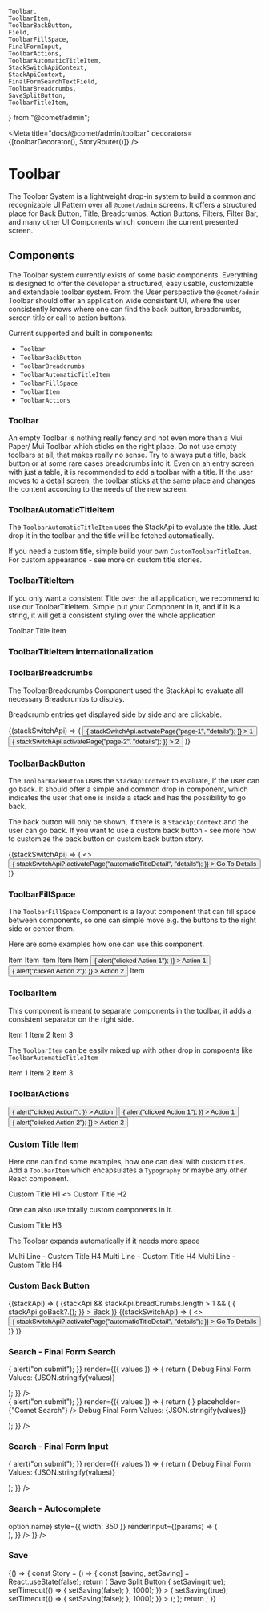     Toolbar,
    ToolbarItem,
    ToolbarBackButton,
    Field,
    ToolbarFillSpace,
    FinalFormInput,
    ToolbarActions,
    ToolbarAutomaticTitleItem,
    StackSwitchApiContext,
    StackApiContext,
    FinalFormSearchTextField,
    ToolbarBreadcrumbs,
    SaveSplitButton,
    ToolbarTitleItem,
} from "@comet/admin";


<Meta title="docs/@comet/admin/toolbar" decorators={[toolbarDecorator(), StoryRouter()]} />

# Toolbar

The Toolbar System is a lightweight drop-in system to build a common and recognizable UI Pattern over all `@comet/admin` screens. It offers a structured place for Back Button, Title, Breadcrumbs, Action Buttons, Filters, Filter Bar, and many other UI Components which concern the current presented screen.

## Components

The Toolbar system currently exists of some basic components. Everything is designed to offer the developer a structured, easy usable, customizable and extendable toolbar system. From the User perspective the `@comet/admin` Toolbar should offer an application wide consistent UI, where the user consistently knows where one can find the back button, breadcrumbs, screen title or call to action buttons.

Current supported and built in components:

-   `Toolbar`
-   `ToolbarBackButton`
-   `ToolbarBreadcrumbs`
-   `ToolbarAutomaticTitleItem`
-   `ToolbarFillSpace`
-   `ToolbarItem`
-   `ToolbarActions`

### Toolbar

An empty Toolbar is nothing really fency and not even more than a Mui Paper/ Mui Toolbar which sticks on the right place. Do not use empty toolbars at all, that makes really no sense. Try to always put a title, back button or at some rare cases breadcrumbs into it. Even on an entry screen with just a table, it is recommended to add a toolbar with a title. If the user moves to a detail screen, the toolbar sticks at the same place and changes the content according to the needs of the new screen.

<Canvas>
    <Story name="Toolbar - Empty">
        <Toolbar />
    </Story>
</Canvas>

### ToolbarAutomaticTitleItem

The `ToolbarAutomaticTitleItem` uses the StackApi to evaluate the title. Just drop it in the toolbar and the title will be fetched automatically.

If you need a custom title, simple build your own `CustomToolbarTitleItem`. For custom appearance - see more on custom title stories.

<Canvas>
    <Story name="ToolbarAutomaticTitleItem">
        <Toolbar>
            <ToolbarAutomaticTitleItem />
        </Toolbar>
    </Story>
</Canvas>

### ToolbarTitleItem

If you only want a consistent Title over the all application, we recommend to use our ToolbarTitleItem. Simple put your Component in it, and if it is a string, it will get a consistent styling over the whole application

<Canvas>
    <Story name="ToolbarTitleItem">
        <Toolbar>
            <ToolbarTitleItem>Toolbar Title Item</ToolbarTitleItem>
        </Toolbar>
    </Story>
</Canvas>

### ToolbarTitleItem internationalization

<Canvas>
    <Story name="Localized Title">
        <Toolbar>
            <ToolbarTitleItem>
                <FormattedMessage id={"storybook.toolbartitleitem.title"} defaultMessage={"Localized Title"} />
            </ToolbarTitleItem>
        </Toolbar>
    </Story>
</Canvas>

### ToolbarBreadcrumbs

The ToolbarBreadcrumbs Component used the StackApi to evaluate all necessary Breadcrumbs to display.

Breadcrumb entries get displayed side by side and are clickable.

<Canvas>
    <Story name="Toolbar - Breadcrumbs">
        <Toolbar>
            <ToolbarBackButton />
            <ToolbarBreadcrumbs />
            <ToolbarFillSpace />
            <ToolbarActions>
                <StackSwitchApiContext.Consumer>
                    {(stackSwitchApi) => (
                        <Grid container spacing={4}>
                            <Grid item>
                                <Button
                                    color={"primary"}
                                    variant={"contained"}
                                    onClick={() => {
                                        stackSwitchApi.activatePage("page-1", "details");
                                    }}
                                >
                                    1
                                </Button>
                            </Grid>
                            <Grid item>
                                <Button
                                    color={"primary"}
                                    variant={"contained"}
                                    onClick={() => {
                                        stackSwitchApi.activatePage("page-2", "details");
                                    }}
                                >
                                    2
                                </Button>
                            </Grid>
                        </Grid>
                    )}
                </StackSwitchApiContext.Consumer>
            </ToolbarActions>
        </Toolbar>
    </Story>
</Canvas>

### ToolbarBackButton

The `ToolbarBackButton` uses the `StackApiContext` to evaluate, if the user can go back. It should offer a simple and common drop in component, which indicates the user that one is inside a stack and has the possibility to go back.

The back button will only be shown, if there is a `StackApiContext` and the user can go back. If you want to use a custom back button - see more how to customize the back button on custom back button story.

<Canvas>
    <Story name="Toolbar - Back Button">
        <Toolbar>
            <ToolbarBackButton />
            <ToolbarAutomaticTitleItem />
            <ToolbarFillSpace />
            <ToolbarActions>
                <StackSwitchApiContext.Consumer>
                    {(stackSwitchApi) => (
                        <>
                            <Button
                                variant={"contained"}
                                color={"primary"}
                                onClick={() => {
                                    stackSwitchApi?.activatePage("automaticTitleDetail", "details");
                                }}
                            >
                                <Typography>Go To Details</Typography>
                            </Button>
                        </>
                    )}
                </StackSwitchApiContext.Consumer>
            </ToolbarActions>
        </Toolbar>
    </Story>
</Canvas>

### ToolbarFillSpace

The `ToolbarFillSpace` Component is a layout component that can fill space between components, so one can simple move e.g. the buttons to the right side or center them.

Here are some examples how one can use this component.

<Canvas>
    <Story name="Fill Space - left">
        <Toolbar>
            <ToolbarFillSpace />
            <ToolbarItem>
                <Typography>Item</Typography>
            </ToolbarItem>
        </Toolbar>
    </Story>
</Canvas>

<Canvas>
    <Story name="Fill Space - left and right">
        <Toolbar>
            <ToolbarFillSpace />
            <ToolbarItem>
                <Typography>Item</Typography>
            </ToolbarItem>
            <ToolbarFillSpace />
        </Toolbar>
    </Story>
</Canvas>

<Canvas>
    <Story name="Fill Space - middle">
        <Toolbar>
            <ToolbarItem>
                <Typography>Item</Typography>
            </ToolbarItem>
            <ToolbarFillSpace />
            <ToolbarItem>
                <Typography>Item</Typography>
            </ToolbarItem>
        </Toolbar>
    </Story>
</Canvas>

<Canvas>
    <Story name="Fill Space - middle 2">
        <Toolbar>
            <ToolbarItem>
                <Typography>Item</Typography>
            </ToolbarItem>
            <ToolbarFillSpace />
            <ToolbarActions>
                <Grid container spacing={4}>
                    <Grid item>
                        <Button
                            color={"primary"}
                            variant={"contained"}
                            onClick={() => {
                                alert("clicked Action 1");
                            }}
                        >
                            Action 1
                        </Button>
                    </Grid>
                    <Grid item>
                        <Button
                            color={"secondary"}
                            variant={"contained"}
                            onClick={() => {
                                alert("clicked Action 2");
                            }}
                        >
                            Action 2
                        </Button>
                    </Grid>
                </Grid>
            </ToolbarActions>
            <ToolbarFillSpace />
            <ToolbarItem>
                <Typography>Item</Typography>
            </ToolbarItem>
        </Toolbar>
    </Story>
</Canvas>

### ToolbarItem

This component is meant to separate components in the toolbar, it adds a consistent separator on the right side.

<Canvas>
    <Story name="ToolbarItem">
        <Toolbar>
            <ToolbarItem>
                <Typography>Item 1</Typography>
            </ToolbarItem>
            <ToolbarItem>
                <Typography>Item 2</Typography>
            </ToolbarItem>
            <ToolbarItem>
                <Typography>Item 3</Typography>
            </ToolbarItem>
        </Toolbar>
    </Story>
</Canvas>

The `ToolbarItem` can be easily mixed up with other drop in compoents like `ToolbarAutomaticTitleItem`

<Canvas>
    <Story name="ToolbarItem - mixing with other Components">
        <Toolbar>
            <ToolbarItem>
                <Typography>Item 1</Typography>
            </ToolbarItem>
            <ToolbarAutomaticTitleItem />
            <ToolbarItem>
                <Typography>Item 2</Typography>
            </ToolbarItem>
            <ToolbarItem>
                <Typography>Item 3</Typography>
            </ToolbarItem>
        </Toolbar>
    </Story>
</Canvas>

### ToolbarActions

<Canvas>
    <Story name="Toolbar Actions - one Action">
        <Toolbar>
            <ToolbarAutomaticTitleItem />
            <ToolbarFillSpace />
            <ToolbarActions>
                <Button
                    color={"primary"}
                    variant={"contained"}
                    onClick={() => {
                        alert("clicked Action");
                    }}
                >
                    Action
                </Button>
            </ToolbarActions>
        </Toolbar>
    </Story>
</Canvas>

<Canvas>
    <Story name="Toolbar Actions - multiple Actions">
        <Toolbar>
            <ToolbarAutomaticTitleItem />
            <ToolbarFillSpace />
            <ToolbarActions>
                <Grid container spacing={4}>
                    <Grid item>
                        <Button
                            color={"primary"}
                            variant={"contained"}
                            onClick={() => {
                                alert("clicked Action 1");
                            }}
                        >
                            Action 1
                        </Button>
                    </Grid>
                    <Grid item>
                        <Button
                            color={"secondary"}
                            variant={"contained"}
                            onClick={() => {
                                alert("clicked Action 2");
                            }}
                        >
                            Action 2
                        </Button>
                    </Grid>
                </Grid>
            </ToolbarActions>
        </Toolbar>
    </Story>
</Canvas>

### Custom Title Item

Here one can find some examples, how one can deal with custom titles. Add a `ToolbarItem` which encapsulates a `Typography` or maybe any other React component.

<Canvas>
    <Story name="Custom Title - H1">
        <Toolbar>
            <ToolbarItem>
                <Typography variant={"h1"}>Custom Title H1</Typography>
            </ToolbarItem>
        </Toolbar>
    </Story>
</Canvas>

<Canvas>
    <Story name="Custom Title - H2">
        <Toolbar>
            <ToolbarItem>
                <>
                    <CometColor fontSize={"large"} />
                    <Typography variant={"h2"}>Custom Title H2</Typography>
                </>
            </ToolbarItem>
        </Toolbar>
    </Story>
</Canvas>

One can also use totally custom components in it.

<Canvas>
    <Story name="Custom Title - H3">
        <Toolbar>
            <div style={{ display: "flex", backgroundColor: "black", alignItems: "center", paddingLeft: 20, paddingRight: 20 }}>
                <Typography variant={"h3"} color={"primary"}>
                    Custom Title H3
                </Typography>
            </div>
        </Toolbar>
    </Story>
</Canvas>

The Toolbar expands automatically if it needs more space

<Canvas>
    <Story name="Custom Title - H4">
        <Toolbar>
            <ToolbarItem>
                <div style={{ display: "flex", flexDirection: "column" }}>
                    <Typography variant={"h4"}>Multi Line - Custom Title H4</Typography>
                    <Typography variant={"h4"}>Multi Line - Custom Title H4</Typography>
                    <Typography variant={"h4"}>Multi Line - Custom Title H4</Typography>
                </div>
            </ToolbarItem>
        </Toolbar>
    </Story>
</Canvas>

### Custom Back Button

<Canvas>
    <Story name="Toolbar - Custom Back Button">
        <StackApiContext.Consumer>
            {(stackApi) => (
                <Toolbar>
                    {stackApi && stackApi.breadCrumbs.length > 1 && (
                        <ToolbarItem>
                            <IconButton
                                color={"primary"}
                                onClick={() => {
                                    stackApi.goBack?.();
                                }}
                            >
                                <ChevronLeft fontSize={"large"} />
                                <Typography>Back</Typography>
                            </IconButton>
                        </ToolbarItem>
                    )}
                    <ToolbarFillSpace />
                    <ToolbarActions>
                        <StackSwitchApiContext.Consumer>
                            {(stackSwitchApi) => (
                                <>
                                    <Button
                                        variant={"contained"}
                                        color={"primary"}
                                        onClick={() => {
                                            stackSwitchApi?.activatePage("automaticTitleDetail", "details");
                                        }}
                                    >
                                        <Typography>Go To Details</Typography>
                                    </Button>
                                </>
                            )}
                        </StackSwitchApiContext.Consumer>
                    </ToolbarActions>
                </Toolbar>
            )}
        </StackApiContext.Consumer>
    </Story>
</Canvas>

### Search - Final Form Search

<Canvas>
    <Story name="Toolbar - Search - Final Form Search">
        <Form
            onSubmit={() => {
                alert("on submit");
            }}
            render={({ values }) => {
                return (
                    <form>
                        <Toolbar>
                            <ToolbarItem>
                                <Field name="query" component={FinalFormSearchTextField} />
                            </ToolbarItem>
                            <ToolbarItem>Debug Final Form Values: {JSON.stringify(values)}</ToolbarItem>
                        </Toolbar>
                    </form>
                );
            }}
        />
    </Story>
</Canvas>

<Canvas>
    <Story name="Toolbar - Search - Final Form - Custom Icon">
        <Form
            onSubmit={() => {
                alert("on submit");
            }}
            render={({ values }) => {
                return (
                    <form>
                        <Toolbar>
                            <ToolbarItem>
                                <Field
                                    name="query"
                                    type="text"
                                    component={FinalFormSearchTextField}
                                    icon={<CometColor />}
                                    placeholder={"Comet Search"}
                                />
                            </ToolbarItem>
                            <ToolbarItem>Debug Final Form Values: {JSON.stringify(values)}</ToolbarItem>
                        </Toolbar>
                    </form>
                );
            }}
        />
    </Story>
</Canvas>

### Search - Final Form Input

<Canvas>
    <Story name="Toolbar - Search - Final Form">
        <Form
            onSubmit={() => {
                alert("on submit");
            }}
            render={({ values }) => {
                return (
                    <form>
                        <Toolbar>
                            <ToolbarItem>
                                <Field name="query" type="text" component={FinalFormInput} />
                            </ToolbarItem>
                            <ToolbarItem>Debug Final Form Values: {JSON.stringify(values)}</ToolbarItem>
                        </Toolbar>
                    </form>
                );
            }}
        />
    </Story>
</Canvas>

### Search - Autocomplete

<Canvas>
    <Story name="Toolbar - Search - Autocomplete">
        <Toolbar>
            <ToolbarItem>
                <Autocomplete
                    popupIcon={null}
                    options={[
                        { name: "Jesse Schmuck" },
                        { name: "Karie Berkman" },
                        { name: "Nena Holliman" },
                        { name: "Gustavo Snay" },
                        { name: "Jaime Santerre" },
                        { name: "Eilene Villanuev" },
                        { name: "Bernetta Kam" },
                        { name: "Amiee Galley" },
                        { name: "Sergio Dement" },
                        { name: "Lily Bellini" },
                        { name: "Isidra Wolff" },
                        { name: "Rex Mikell" },
                        { name: "Stacey Minard" },
                        { name: "Nikia Julien" },
                        { name: "Delbert Worman" },
                        { name: "Essie Delsignor" },
                        { name: "Page Vieira" },
                        { name: "Tamiko Livers" },
                        { name: "Tianna Sheeler" },
                    ]}
                    getOptionLabel={(option) => option.name}
                    style={{ width: 350 }}
                    renderInput={(params) => (
                        <TextField
                            {...params}
                            variant="outlined"
                            placeholder={"Search"}
                            InputProps={{
                                ...params.InputProps,
                                startAdornment: (
                                    <InputAdornment position="start">
                                        <div style={{ padding: 5 }}>
                                            <Search />
                                        </div>
                                    </InputAdornment>
                                ),
                            }}
                        />
                    )}
                />
            </ToolbarItem>
        </Toolbar>
    </Story>
</Canvas>

### Save

<Canvas>
    <Story name="Save">
        {() => {
            const Story = () => {
                const [saving, setSaving] = React.useState(false);
                return (
                    <Toolbar>
                        <ToolbarTitleItem>Save Split Button</ToolbarTitleItem>
                        <ToolbarFillSpace />
                        <ToolbarActions>
                            <SaveSplitButton localStorageKey={"Page5.SaveSplitButton"}>
                                <SaveButton
                                    saving={saving}
                                    onClick={() => {
                                        setSaving(true);
                                        setTimeout(() => {
                                            setSaving(false);
                                        }, 1000);
                                    }}
                                >
                                    <FormattedMessage id={"comet.save"} defaultMessage={"Save"} />
                                </SaveButton>
                                <SaveButton
                                    saving={saving}
                                    onClick={() => {
                                        setSaving(true);
                                        setTimeout(() => {
                                            setSaving(false);
                                        }, 1000);
                                    }}
                                >
                                    <FormattedMessage id={"comet.saveAndGoBack"} defaultMessage={"Save and Go Back"} />
                                </SaveButton>
                            </SaveSplitButton>
                        </ToolbarActions>
                    </Toolbar>
                );
            };
            return <Story />;
        }}
    </Story>
</Canvas>
